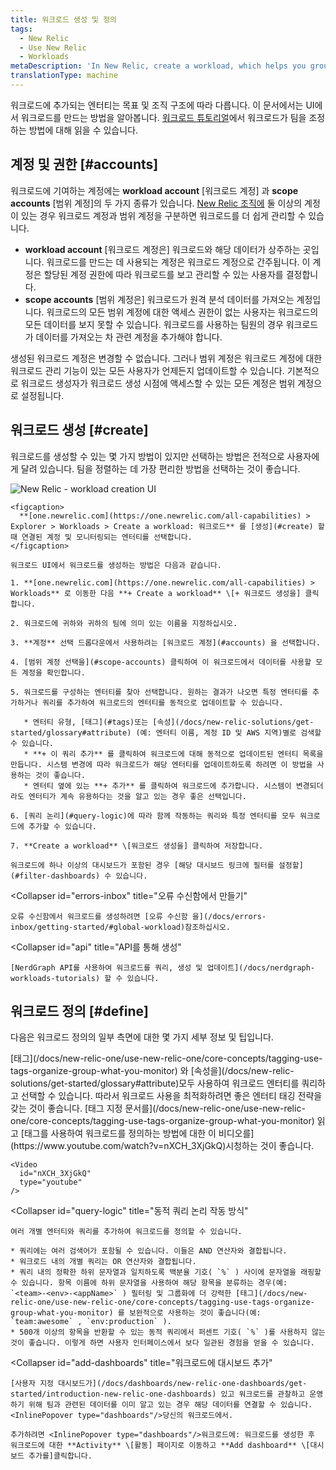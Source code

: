 ```yaml
---
title: 워크로드 생성 및 정의
tags:
  - New Relic
  - Use New Relic
  - Workloads
metaDescription: 'In New Relic, create a workload, which helps you group together monitored entities that are related.'
translationType: machine
---
```



워크로드에 추가되는 엔터티는 목표 및 조직 구조에 따라 다릅니다. 이 문서에서는 UI에서 워크로드를 만드는 방법을 알아봅니다. [워크로드 튜토리얼](/docs/tutorial-peak-demand/organize-data-workloads)에서 워크로드가 팀을 조정하는 방법에 대해 읽을 수 있습니다.

## 계정 및 권한 [#accounts]

워크로드에 기여하는 계정에는 **workload account** \[워크로드 계정] 과 **scope accounts** \[범위 계정]의 두 가지 종류가 있습니다. [New Relic 조직에](/docs/accounts/accounts-billing/account-structure/new-relic-account-structure) 둘 이상의 계정이 있는 경우 워크로드 계정과 범위 계정을 구분하면 워크로드를 더 쉽게 관리할 수 있습니다.

* **workload account** \[워크로드 계정은] 워크로드와 해당 데이터가 상주하는 곳입니다. 워크로드를 만드는 데 사용되는 계정은 워크로드 계정으로 간주됩니다. 이 계정은 할당된 계정 권한에 따라 워크로드를 보고 관리할 수 있는 사용자를 결정합니다.
* **scope accounts** \[범위 계정은] 워크로드가 원격 분석 데이터를 가져오는 계정입니다. 워크로드의 모든 범위 계정에 대한 액세스 권한이 없는 사용자는 워크로드의 모든 데이터를 보지 못할 수 있습니다. 워크로드를 사용하는 팀원의 경우 워크로드가 데이터를 가져오는 차 관련 계정을 추가해야 합니다.

생성된 워크로드 계정은 변경할 수 없습니다. 그러나 범위 계정은 워크로드 계정에 대한 워크로드 관리 기능이 있는 모든 사용자가 언제든지 업데이트할 수 있습니다. 기본적으로 워크로드 생성자가 워크로드 생성 시점에 액세스할 수 있는 모든 계정은 범위 계정으로 설정됩니다.

## 워크로드 생성 [#create]

워크로드를 생성할 수 있는 몇 가지 방법이 있지만 선택하는 방법은 전적으로 사용자에게 달려 있습니다. 팀을 정렬하는 데 가장 편리한 방법을 선택하는 것이 좋습니다.

<CollapserGroup>
  <Collapser
    id="UI"
    title="UI에서 워크로드 생성"
  >
    <img
      title="new-relic-create-workload.png"
      alt="New Relic - workload creation UI"
      src={workloadsCreateWorkload}
    />

    <figcaption>
      **[one.newrelic.com](https://one.newrelic.com/all-capabilities) > Explorer > Workloads > Create a workload: 워크로드** 를 [생성](#create) 할 때 연결된 계정 및 모니터링되는 엔터티를 선택합니다.
    </figcaption>

    워크로드 UI에서 워크로드를 생성하는 방법은 다음과 같습니다.

    1. **[one.newrelic.com](https://one.newrelic.com/all-capabilities) > Workloads** 로 이동한 다음 **+ Create a workload** \[+ 워크로드 생성을] 클릭합니다.

    2. 워크로드에 귀하와 귀하의 팀에 의미 있는 이름을 지정하십시오.

    3. **계정** 선택 드롭다운에서 사용하려는 [워크로드 계정](#accounts) 을 선택합니다.

    4. [범위 계정 선택을](#scope-accounts) 클릭하여 이 워크로드에서 데이터를 사용할 모든 계정을 확인합니다.

    5. 워크로드를 구성하는 엔터티를 찾아 선택합니다. 원하는 결과가 나오면 특정 엔터티를 추가하거나 쿼리를 추가하여 워크로드의 엔터티를 동적으로 업데이트할 수 있습니다.

       * 엔터티 유형, [태그](#tags)또는 [속성](/docs/new-relic-solutions/get-started/glossary#attribute) (예: 엔터티 이름, 계정 ID 및 AWS 지역)별로 검색할 수 있습니다.
       * **+ 이 쿼리 추가** 를 클릭하여 워크로드에 대해 동적으로 업데이트된 엔터티 목록을 만듭니다. 시스템 변경에 따라 워크로드가 해당 엔터티를 업데이트하도록 하려면 이 방법을 사용하는 것이 좋습니다.
       * 엔터티 옆에 있는 **+ 추가** 를 클릭하여 워크로드에 추가합니다. 시스템이 변경되더라도 엔터티가 계속 유용하다는 것을 알고 있는 경우 좋은 선택입니다.

    6. [쿼리 논리](#query-logic)에 따라 함께 작동하는 쿼리와 특정 엔터티를 모두 워크로드에 추가할 수 있습니다.

    7. **Create a workload** \[워크로드 생성을] 클릭하여 저장합니다.

    워크로드에 하나 이상의 대시보드가 포함된 경우 [해당 대시보드 링크에 필터를 설정할](#filter-dashboards) 수 있습니다.
  </Collapser>

  <Collapser
    id="errors-inbox"
    title="오류 수신함에서 만들기"
  >
    오류 수신함에서 워크로드를 생성하려면 [오류 수신함 을](/docs/errors-inbox/getting-started/#global-workload)참조하십시오.
  </Collapser>

  <Collapser
    id="api"
    title="API를 통해 생성"
  >
    [NerdGraph API를 사용하여 워크로드를 쿼리, 생성 및 업데이트](/docs/nerdgraph-workloads-tutorials) 할 수 있습니다.
  </Collapser>
</CollapserGroup>

## 워크로드 정의 [#define]

다음은 워크로드 정의의 일부 측면에 대한 몇 가지 세부 정보 및 팁입니다.

<CollapserGroup>
  <Collapser
    id="tags"
    title="태그를 사용하여 워크로드 콘텐츠 정의"
  >
    [태그](/docs/new-relic-one/use-new-relic-one/core-concepts/tagging-use-tags-organize-group-what-you-monitor) 와 [속성을](/docs/new-relic-solutions/get-started/glossary#attribute)모두 사용하여 워크로드 엔터티를 쿼리하고 선택할 수 있습니다. 따라서 워크로드 사용을 최적화하려면 좋은 엔터티 태깅 전략을 갖는 것이 좋습니다. [태그 지정 문서를](/docs/new-relic-one/use-new-relic-one/core-concepts/tagging-use-tags-organize-group-what-you-monitor) 읽고 [태그를 사용하여 워크로드를 정의하는 방법에 대한 이 비디오를](https://www.youtube.com/watch?v=nXCH_3XjGkQ)시청하는 것이 좋습니다.

    <Video
      id="nXCH_3XjGkQ"
      type="youtube"
    />
  </Collapser>

  <Collapser
    id="query-logic"
    title="동적 쿼리 논리 작동 방식"
  >
    여러 개별 엔터티와 쿼리를 추가하여 워크로드를 정의할 수 있습니다.

    * 쿼리에는 여러 검색어가 포함될 수 있습니다. 이들은 AND 연산자와 결합됩니다.
    * 워크로드 내의 개별 쿼리는 OR 연산자와 결합됩니다.
    * 쿼리 내의 정확한 하위 문자열과 일치하도록 백분율 기호( `%` ) 사이에 문자열을 래핑할 수 있습니다. 항목 이름에 하위 문자열을 사용하여 해당 항목을 분류하는 경우(예: `<team>-<env>-<appName>` ) 필터링 및 그룹화에 더 강력한 [태그](/docs/new-relic-one/use-new-relic-one/core-concepts/tagging-use-tags-organize-group-what-you-monitor) 를 보완적으로 사용하는 것이 좋습니다(예: `team:awesome` , `env:production` ).
    * 500개 이상의 항목을 반환할 수 있는 동적 쿼리에서 퍼센트 기호( `%` )를 사용하지 않는 것이 좋습니다. 이렇게 하면 사용자 인터페이스에서 보다 일관된 경험을 얻을 수 있습니다.
  </Collapser>

  <Collapser
    id="add-dashboards"
    title="워크로드에 대시보드 추가"
  >
    [사용자 지정 대시보드가](/docs/dashboards/new-relic-one-dashboards/get-started/introduction-new-relic-one-dashboards) 있고 워크로드를 관찰하고 운영하기 위해 팀과 관련된 데이터를 이미 알고 있는 경우 해당 데이터를 연결할 수 있습니다. <InlinePopover type="dashboards"/>당신의 워크로드에서.

    추가하려면 <InlinePopover type="dashboards"/>워크로드에: 워크로드를 생성한 후 워크로드에 대한 **Activity** \[활동] 페이지로 이동하고 **Add dashboard** \[대시보드 추가를]클릭합니다.
  </Collapser>
</CollapserGroup>
